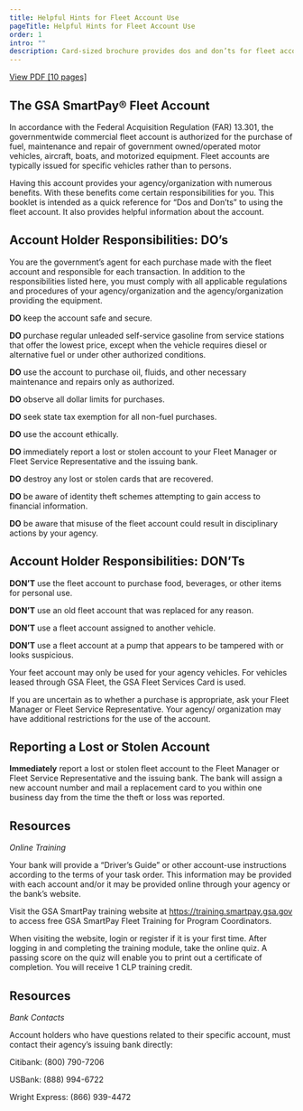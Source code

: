 ```yaml
---
title: Helpful Hints for Fleet Account Use
pageTitle: Helpful Hints for Fleet Account Use
order: 1
intro: ""
description: Card-sized brochure provides dos and don’ts for fleet account card/account holders.
---
```


<a href="/files/publications/publications-helpful-hints-for-fleet.pdf" class="usa-button">View PDF [10 pages] </a>

## The GSA SmartPay® Fleet Account

In accordance with the Federal Acquisition Regulation (FAR) 13.301, the governmentwide commercial fleet account is authorized for the purchase of fuel, maintenance and
repair of government owned/operated motor vehicles, aircraft, boats, and motorized equipment. Fleet accounts are typically issued for specific vehicles rather than to persons.

Having this account provides your agency/organization with numerous benefits. With these benefits come certain responsibilities for you. This booklet is intended as a quick reference for “Dos and Don’ts” to using
the fleet account. It also provides helpful information about the account.

## Account Holder Responsibilities: DO’s

You are the government’s agent for each purchase made with the fleet account and responsible for each transaction. In addition
to the responsibilities listed here, you must comply with all applicable regulations and procedures of your agency/organization
and the agency/organization providing the equipment.

**DO** keep the account safe and secure.

**DO** purchase regular unleaded self-service gasoline from service stations that offer the lowest price, except when the vehicle requires diesel or alternative fuel or under other authorized conditions.

**DO** use the account to purchase oil, fluids, and other necessary maintenance and repairs only as authorized.

**DO** observe all dollar limits for purchases.

**DO** seek state tax exemption for all non-fuel purchases.

**DO** use the account ethically.

**DO** immediately report a lost or stolen account to your Fleet Manager or Fleet Service Representative and the issuing bank.

**DO** destroy any lost or stolen cards that are recovered.

**DO** be aware of identity theft schemes attempting to gain access to financial information.

**DO** be aware that misuse of the fleet account could result in disciplinary actions by your agency.

## Account Holder Responsibilities: DON’Ts

**DON’T** use the fleet account to purchase food, beverages, or other items for personal use.

**DON’T** use an old fleet account that was replaced for any reason.

**DON’T** use a fleet account assigned to another vehicle.

**DON’T** use a fleet account at a pump that appears to be tampered with or looks suspicious.

Your feet account may only be used for your agency vehicles. For vehicles leased through GSA Fleet, the GSA Fleet Services Card is used.

If you are uncertain as to whether a purchase is appropriate, ask your Fleet Manager or Fleet Service Representative. Your agency/ organization may have additional restrictions for the use of the account.

## Reporting a Lost or Stolen Account

**Immediately** report a lost or stolen fleet account to the Fleet Manager or Fleet Service Representative and the issuing bank.
The bank will assign a new account number and mail a replacement card to you within one business day from the time the theft or loss was reported.

## Resources
*Online Training*

Your bank will provide a “Driver’s Guide” or other account-use instructions according to the terms of your task order. This
information may be provided with each account and/or it may be provided online through your agency or the bank’s website.

Visit the GSA SmartPay training website at https://training.smartpay.gsa.gov to access free GSA SmartPay Fleet Training for Program Coordinators.

When visiting the website, login or register if it is your first time. After logging in and completing the training module, take the
online quiz. A passing score on the quiz will enable you to print out a certificate of completion. You will receive 1 CLP training credit.

## Resources
*Bank Contacts*

Account holders who have questions related to their specific account, must contact their agency’s issuing bank directly:

Citibank: (800) 790-7206

USBank: (888) 994-6722

Wright Express: (866) 939-4472
